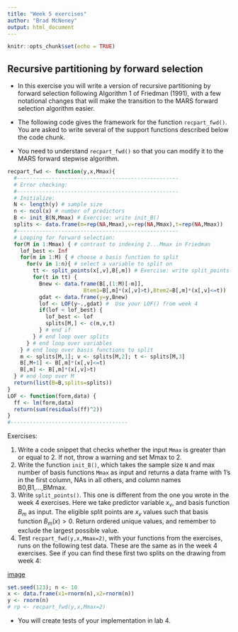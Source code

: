 ```yaml
---
title: "Week 5 exercises"
author: "Brad McNeney"
output: html_document
---
```


```r
knitr::opts_chunk$set(echo = TRUE)
```

## Recursive partitioning by forward selection

* In this exercise you will write a version of 
recursive partitioning by forward selection
following Algorithm 1 of Friedman (1991), with 
a few notational changes that will make 
the transition to the MARS forward selection 
algorithm easier.

* The following code gives the framework for the function
`recpart_fwd()`.
You are asked to write several of the support 
functions described below the code chunk.

* You need to understand `recpart_fwd()` so that you 
can modify it to the MARS forward stepwise algorithm. 



```r
recpart_fwd <- function(y,x,Mmax){
  #---------------------------------------------------
  # Error checking:
  #---------------------------------------------------
  # Initialize:
  N <- length(y) # sample size
  n <- ncol(x) # number of predictors
  B <- init_B(N,Mmax) # Exercise: write init_B()
  splits <- data.frame(m=rep(NA,Mmax),v=rep(NA,Mmax),t=rep(NA,Mmax))
  #---------------------------------------------------
  # Looping for forward selection:
  for(M in 1:Mmax) { # contrast to indexing 2...Mmax in Friedman
    lof_best <- Inf
    for(m in 1:M) { # choose a basis function to split
      for(v in 1:n){ # select a variable to split on
        tt <- split_points(x[,v],B[,m]) # Exercise: write split_points() 
        for(t in tt) { 
          Bnew <- data.frame(B[,(1:M)[-m]],
                        Btem1=B[,m]*(x[,v]>t),Btem2=B[,m]*(x[,v]<=t)) 
          gdat <- data.frame(y=y,Bnew)
          lof <- LOF(y~.,gdat) #  Use your LOF() from week 4
          if(lof < lof_best) { 
            lof_best <- lof
            splits[M,] <- c(m,v,t) 
          } # end if
        } # end loop over splits
      } # end loop over variables
    } # end loop over basis functions to split
    m <- splits[M,1]; v <- splits[M,2]; t <- splits[M,3]
    B[,M+1] <- B[,m]*(x[,v]<=t)
    B[,m] <- B[,m]*(x[,v]>t)
  } # end loop over M
  return(list(B=B,splits=splits))
}
LOF <- function(form,data) {
  ff <- lm(form,data)
  return(sum(residuals(ff)^2))
}
#-------------------------------------
```

Exercises:

1. Write a code snippet that checks 
whether the input `Mmax` is greater than or equal to 2. If not, 
throw a warning and set Mmax to 2.
2. Write the function `init_B()`, which takes the sample 
size `N` and max number of basis functions `Mmax` as input
and returns a data frame with 1's in the first column, NAs in
all others, and column names B0,B1,...,BMmax.
3. Write `split_points()`. This one is different from the 
one you wrote in the week 4 exercises. Here we take predictor
variable $x_v$, and basis function $B_m$ as input. The eligible split 
points are $x_v$ values such that basis function $B_m(x)>0$.
Return ordered unique values, and remember to exclude the 
largest possible value.
4. Test `recpart_fwd(y,x,Mmax=2)`, with your functions from 
the exercises, runs on the following test data. 
These are the same as in the week 4 exercises.
See if you can find these first two splits on the drawing from week 4: 

[image](exrecpart.png)

```r
set.seed(123); n <- 10
x <- data.frame(x1=rnorm(n),x2=rnorm(n))
y <- rnorm(n)
# rp <- recpart_fwd(y,x,Mmax=2)
```


* You will create tests of your implementation in lab 4.
